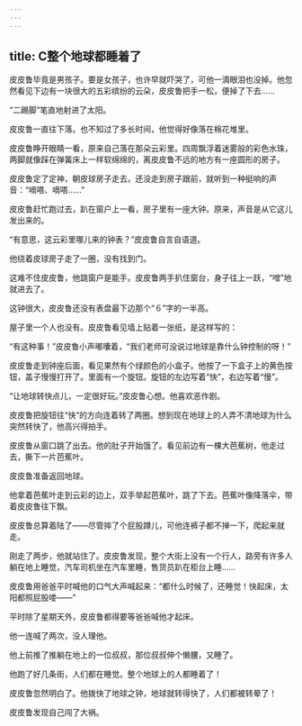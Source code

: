 ```yaml
---
---
---
```

title: C整个地球都睡着了
---



皮皮鲁毕竟是男孩子。要是女孩子，也许早就吓哭了，可他一滴眼泪也没掉。他忽然看见下边有一块很大的五彩缤纷的云朵，皮皮鲁把手一松，便掉了下去……

“二踢脚”笔直地射进了太阳。

皮皮鲁一直往下落。也不知过了多长时间，他觉得好像落在棉花堆里。

皮皮鲁睁开眼睛一看，原来自己落在那朵云彩里。四周飘浮着迷雾般的彩色水珠，两脚就像踩在弹簧床上一样软绵绵的，离皮皮鲁不远的地方有一座圆形的房子。

皮皮鲁定了定神，朝皮球房子走去。还没走到房子跟前，就听到一种挺响的声音：“嘀嗒、嘀嗒……”

皮皮鲁赶忙跑过去，趴在窗户上一看，房子里有一座大钟。原来，声音是从它这儿发出来的。

“有意思，这云彩里哪儿来的钟表？”皮皮鲁自言自语道。

他绕着皮球房子走了一圈，没有找到门。

这难不住皮皮鲁，他跳窗户是能手。皮皮鲁两手扒住窗台，身子往上一跃，“噌”地就进去了。

这钟很大，皮皮鲁还没有表盘最下边那个“６”字的一半高。

屋子里一个人也没有。皮皮鲁看见墙上贴着一张纸，是这样写的：

“有这种事！”皮皮鲁小声嘟囔着，“我们老师可没说过地球是靠什么钟控制的呀！”

皮皮鲁走到钟座后面，看见果然有个绿颜色的小盒子。他按了一下盒子上的黄色按钮，盖子慢慢打开了。里面有一个旋钮。旋钮的左边写着“快”，右边写着“慢”。

“让地球转快点儿，一定很好玩。”皮皮鲁心想。他喜欢恶作剧。

皮皮鲁把旋钮往“快”的方向连着转了两圈。想到现在地球上的人弄不清地球为什么突然转快了，他高兴得拍手。

皮皮鲁从窗口跳了出去。他的肚子开始饿了。看见前边有一棵大芭蕉树，他走过去，撕下一片芭蕉叶。

皮皮鲁准备返回地球。

他拿着芭蕉叶走到云彩的边上，双手举起芭蕉叶，跳了下去。芭蕉叶像降落伞，带着皮皮鲁往下飘。

皮皮鲁总算着陆了——尽管摔了个屁股蹲儿，可他连裤子都不掸一下，爬起来就走。

刚走了两步，他就站住了。皮皮鲁发现，整个大街上没有一个行人，路旁有许多人躺在地上睡觉，汽车司机坐在汽车里睡，售货员趴在柜台上睡……

皮皮鲁用爸爸平时喊他的口气大声喊起来：“都什么时候了，还睡觉！快起床，太阳都照屁股喽——”

平时除了星期天外，皮皮鲁都得要等爸爸喊他才起床。

他一连喊了两次，没人理他。

他上前推了推躺在地上的一位叔叔，那位叔叔伸个懒腰，又睡了。

他跑了好几条街，人们都在睡觉。整个地球上的人都睡着了！

皮皮鲁忽然明白了。他拨快了地球之钟，地球就转得快了，人们都被转晕了！

皮皮鲁发现自己闯了大祸。